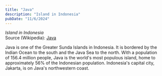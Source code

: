 ```yaml
---
title: "Java"
description: "Island in Indonesia"
pubDate: "11/6/2024"
---
```


*Island in Indonesia*  
Source (Wikipedia): [Java][1]

Java is one of the Greater Sunda Islands in Indonesia. It is bordered by the Indian Ocean to the south and the Java Sea to the north. With a population of 156.4 million people, Java is the world's most populous island, home to approximately 56% of the Indonesian population. Indonesia's capital city, Jakarta, is on Java's northwestern coast.

[1]: https://en.wikipedia.org/wiki/Java
